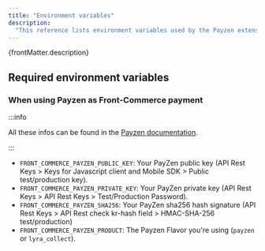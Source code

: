 ```yaml
---
title: "Environment variables"
description:
  "This reference lists environment variables used by the Payzen extension"
---
```


<p>{frontMatter.description}</p>

## Required environment variables

### When using Payzen as Front-Commerce payment

:::info

All these infos can be found in the [Payzen documentation](https://payzen.io/fr-FR/rest/V4.0/api/get_my_keys.html).

:::

- `FRONT_COMMERCE_PAYZEN_PUBLIC_KEY`: Your PayZen public key (API Rest Keys > Keys for Javascript client and Mobile SDK > Public test/production key).
- `FRONT_COMMERCE_PAYZEN_PRIVATE_KEY`: Your PayZen private key (API Rest Keys > API Rest Keys > Test/Production Password).
- `FRONT_COMMERCE_PAYZEN_SHA256`: Your PayZen sha256 hash signature (API Rest Keys > API Rest check kr-hash field > HMAC-SHA-256 test/production)
- `FRONT_COMMERCE_PAYZEN_PRODUCT`: The Payzen Flavor you're using (`payzen` or `lyra_collect`).
